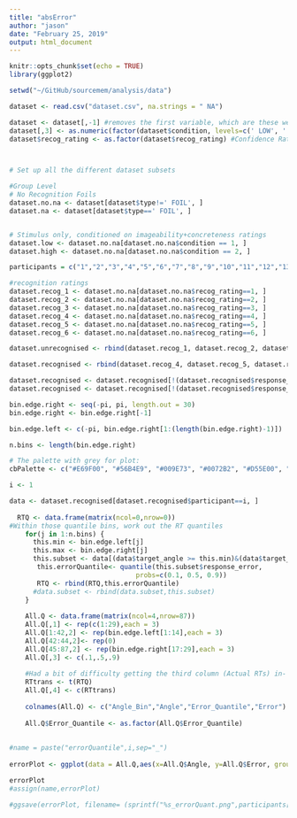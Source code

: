 ```yaml
---
title: "absError"
author: "jason"
date: "February 25, 2019"
output: html_document
---
```


```r
knitr::opts_chunk$set(echo = TRUE)
library(ggplot2)
```

```r

setwd("~/GitHub/sourcemem/analysis/data")

dataset <- read.csv("dataset.csv", na.strings = " NA")

dataset <- dataset[,-1] #removes the first variable, which are these weird row labels
dataset[,3] <- as.numeric(factor(dataset$condition, levels=c(' LOW', ' HIGH')))
dataset$recog_rating <- as.factor(dataset$recog_rating) #Confidence Ratings are Discrete



# Set up all the different dataset subsets

#Group Level
# No Recognition Foils 
dataset.no.na <- dataset[dataset$type!=' FOIL', ]
dataset.na <- dataset[dataset$type==' FOIL', ]


# Stimulus only, conditioned on imageability+concreteness ratings
dataset.low <- dataset.no.na[dataset.no.na$condition == 1, ]
dataset.high <- dataset.no.na[dataset.no.na$condition == 2, ]

participants = c("1","2","3","4","5","6","7","8","9","10","11","12","13","15","16","17","18","19","20") 

#recognition ratings
dataset.recog_1 <- dataset.no.na[dataset.no.na$recog_rating==1, ]
dataset.recog_2 <- dataset.no.na[dataset.no.na$recog_rating==2, ]
dataset.recog_3 <- dataset.no.na[dataset.no.na$recog_rating==3, ]
dataset.recog_4 <- dataset.no.na[dataset.no.na$recog_rating==4, ]
dataset.recog_5 <- dataset.no.na[dataset.no.na$recog_rating==5, ]
dataset.recog_6 <- dataset.no.na[dataset.no.na$recog_rating==6, ]

dataset.unrecognised <- rbind(dataset.recog_1, dataset.recog_2, dataset.recog_3)

dataset.recognised <- rbind(dataset.recog_4, dataset.recog_5, dataset.recog_6)

dataset.recognised <- dataset.recognised[!(dataset.recognised$response_RT>10),]
dataset.recognised <- dataset.recognised[!(dataset.recognised$response_RT<0.2),]

```
```r
bin.edge.right <- seq(-pi, pi, length.out = 30)
bin.edge.right <- bin.edge.right[-1]

bin.edge.left <- c(-pi, bin.edge.right[1:(length(bin.edge.right)-1)])

n.bins <- length(bin.edge.right)

# The palette with grey for plot:
cbPalette <- c("#E69F00", "#56B4E9", "#009E73", "#0072B2", "#D55E00", "#CC79A7")
```


```r
i <- 1

data <- dataset.recognised[dataset.recognised$participant==i, ]
  
  RTQ <- data.frame(matrix(ncol=0,nrow=0))
#Within those quantile bins, work out the RT quantiles
    for(j in 1:n.bins) {
      this.min <- bin.edge.left[j]
      this.max <- bin.edge.right[j]
      this.subset <- data[(data$target_angle >= this.min)&(data$target_angle < this.max), ]
       this.errorQuantile<- quantile(this.subset$response_error, 
                                probs=c(0.1, 0.5, 0.9))
       RTQ <- rbind(RTQ,this.errorQuantile)
      #data.subset <- rbind(data.subset,this.subset)
    }
    
    All.Q <- data.frame(matrix(ncol=4,nrow=87))
    All.Q[,1] <- rep(c(1:29),each = 3)
    All.Q[1:42,2] <- rep(bin.edge.left[1:14],each = 3)
    All.Q[42:44,2]<- rep(0)
    All.Q[45:87,2] <- rep(bin.edge.right[17:29],each = 3)
    All.Q[,3] <- c(.1,.5,.9)
    
    #Had a bit of difficulty getting the third column (Actual RTs) in- this is my shoddy workaround
    RTtrans <- t(RTQ)
    All.Q[,4] <- c(RTtrans)
    
    colnames(All.Q) <- c("Angle_Bin","Angle","Error_Quantile","Error")
    
    All.Q$Error_Quantile <- as.factor(All.Q$Error_Quantile)
    
 
#name = paste("errorQuantile",i,sep="_")
       
errorPlot <- ggplot(data = All.Q,aes(x=All.Q$Angle, y=All.Q$Error, group=All.Q$Error_Quantile, colour = Error_Quantile)) + geom_point() + geom_smooth(se=FALSE) + labs(title =paste("Response Error Quantiles by Response Angle, Participant No. ",i,sep = " "), x = "Response Angle (rads)", y = "Response Error (rads)") + scale_colour_manual(values=cbPalette) 

errorPlot
#assign(name,errorPlot) 

#ggsave(errorPlot, filename= (sprintf("%s_errorQuant.png",participants[[i]])))
```
